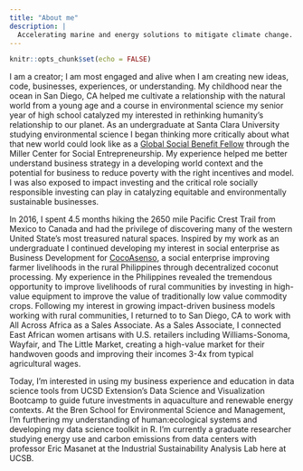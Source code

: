 ```yaml
---
title: "About me"
description: |
  Accelerating marine and energy solutions to mitigate climate change.
---
```


```r
knitr::opts_chunk$set(echo = FALSE)
```

I am a creator; I am most engaged and alive when I am creating new ideas, code, businesses, experiences, or understanding. My childhood near the ocean in San Diego, CA helped me cultivate a relationship with the natural world from a young age and a course in environmental science my senior year of high school catalyzed my interested in rethinking humanity's relationship to our planet. As an undergraduate at Santa Clara University studying environmental science I began thinking more critically about what that new world could look like as a [Global Social Benefit Fellow](https://www.millersocent.org/portfolio/jibu/) through the Miller Center for Social Entrepreneurship. My experience helped me better understand business strategy in a developing world context and the potential for business to reduce poverty with the right incentives and model. I was also exposed to impact investing and the critical role socially responsible investing can play in catalyzing equitable and environmentally sustainable businesses.

In 2016, I spent 4.5 months hiking the 2650 mile Pacific Crest Trail from Mexico to Canada and had the privilege of discovering many of the western United State's most treasured natural spaces. Inspired by my work as an undergraduate I continued developing my interest in social enterprise as Business Development for [CocoAsenso](https://www.cocoasenso.com), a social enterprise improving farmer livelihoods in the rural Philippines through decentralized coconut processing. My experience in the Philippines revealed the tremendous opportunity to improve livelihoods of rural communities by investing in high-value equipment to improve the value of traditionally low value commodity crops. Following my interest in growing impact-driven business models working with rural communities, I  returned to to San Diego, CA to work with All Across Africa as a Sales Associate. As a Sales Associate, I connected East African women artisans with U.S. retailers including Williams-Sonoma, Wayfair, and The Little Market, creating a high-value market for their handwoven goods and improving their incomes 3-4x from typical agricultural wages.

Today, I'm interested in using my business experience and education in data science tools from UCSD Extension's Data Science and Visualization Bootcamp to guide future investments in aquaculture and renewable energy contexts. At the Bren School for Environmental Science and Management, I'm furthering my understanding of human:ecological systems and developing my data science toolkit in R. I'm currently a graduate researcher studying energy use and carbon emissions from data centers with professor Eric Masanet at the Industrial Sustainability Analysis Lab here at UCSB.
